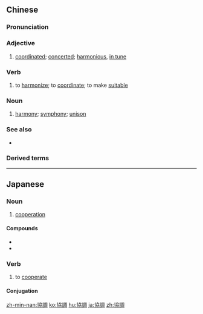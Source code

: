 {{also|协调}}
==Chinese==
{{zh-forms|s=协调}}

===Pronunciation===
{{zh-pron
|m=xiétiáo
|c=hip3 tiu4
|h=pfs=hia̍p-thiàu
|mn=qz:hia̍p-tiâu/tw:hia̍p-tiau/xm,zz:hia̍p-tiāu
|cat=a,v,n
}}

===Adjective===
{{zh-adj}}

# [[coordinated]]; [[concerted]]; [[harmonious]], [[in tune]]

===Verb===
{{zh-verb}}

# to [[harmonize]]; to [[coordinate]]; to make [[suitable]]

===Noun===
{{zh-noun}}

# [[harmony]]; [[symphony]]; [[unison]]

===See also===
* {{zh-l|和諧}}

===Derived terms===
{{zh-der|協調性}}

{{zh-cat|Advanced}}

----

==Japanese==
{{ja-kanjitab|きょう|ちょう|yomi=on}}

===Noun===
{{ja-noun|きょうちょう}}

# [[cooperation]]

====Compounds====
* {{l/ja|協調的}}
* {{l/ja|協調性}}

===Verb===
{{ja-verb-suru|きょうちょう}}

# to [[cooperate]]

====Conjugation====
{{ja-suru|きょうちょう}}

[[zh-min-nan:協調]]
[[ko:協調]]
[[hu:協調]]
[[ja:協調]]
[[zh:協調]]